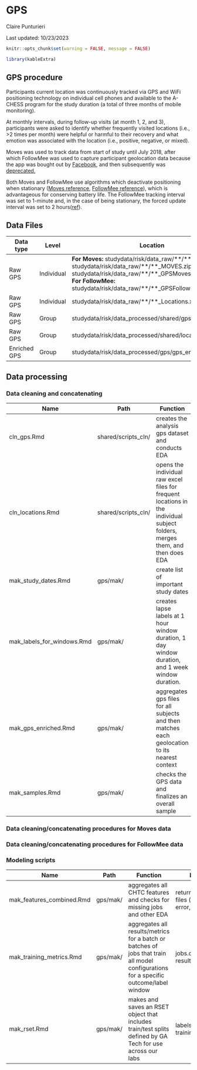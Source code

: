 # GPS {.unnumbered}
Claire Punturieri

Last updated: 10/23/2023


```r
knitr::opts_chunk$set(warning = FALSE, message = FALSE)

library(kableExtra)
```

## GPS procedure

Participants current location was continuously tracked via GPS and WiFi positioning technology
on individual cell phones and available to the A-CHESS program for the study duration (a total
of three months of mobile monitoring).

At monthly intervals, during follow-up visits (at month 1, 2, and 3), participants were asked to
identify whether frequently visited locations (i.e., >2 times per month) were helpful or
harmful to their recovery and what emotion was associated with the location (i.e., positive,
negative, or mixed).

Moves was used to track data from start of study until July 2018, after which FollowMee was
used to capture participant geolocation data because the app was bought out by <a href="https://www.theguardian.com/technology/2014/apr/24/facebook-buys-moves-fitness-tracking-health-data">Facebook</a>, and then subsequently was <a href="https://about.fb.com/news/2018/07/hello-tbh-moving-on/#:~:text=In%202014%2C%20we%20bought%20the,Facebook%20acquired%20tbh%20in%202017.">deprecated.</a>

Both Moves and FollowMee use algorithms which deactivate positioning when stationary (<a href = "https://core.ac.uk/download/pdf/55284697.pdf">Moves reference</a>, <a href = "https://www.ncbi.nlm.nih.gov/pmc/articles/PMC6524056/">FollowMee reference</a>), which is advantageous for conserving battery life. The FollowMee tracking interval was set to 1-minute and, in the case of being stationary, the forced update interval was set to 2 hours([ref](https://github.com/jjcurtin/analysis_risk/blob/main/methods/sop/sop_android_tech_setup_followmee.docx)).


## Data Files



| Data type    | Level      | Location                                              |
|--------------|------------|-------------------------------------------------------|
| Raw GPS      | Individual | **For Moves:** studydata/risk/data_raw/\*\*/\*\*_GPS.gpx, studydata/risk/data_raw/\*\*/\*\*_MOVES.zip, studydata/risk/data_raw/\*\*/\*\*_GPSMovesProcessed.rds; **For FollowMee:** studydata/risk/data_raw/\*\*/\*\*_GPSFollowRaw.rds |
| Raw GPS      | Individual | studydata/risk/data_raw/\*\*/\*\*_Locations.xlsx      |
| Raw GPS      | Group      | studydata/risk/data_processed/shared/gps.csv          |
| Raw GPS      | Group      | studydata/risk/data_processed/shared/locations.csv    |
| Enriched GPS | Group      | studydata/risk/data_processed/gps/gps_enriched.csv.xz |

## Data processing

### Data cleaning and concatenating


|  Name <img width=250/> | Path  <img width=150/> | Function <img width=400/> | Input     <img width=350/>        | Output  <img width=150/>         |
|--------|------|----------|-------------------|------------------|
| cln_gps.Rmd  | shared/scripts_cln/ | creates the analysis gps dataset and conducts EDA | individual gps data files (studydata/risk/data_raw/\*\*/\*\*_GPS.gpx) | gps.csv, gps.rds |
| cln_locations.Rmd | shared/scripts_cln/ | opens the individual raw excel files for frequent locations in the individual subject folders, merges them, and then does EDA | individual location files (studydata/risk/data_raw/\*\*/\*\*_Locations.xlsx) | locations.csv |
| mak_study_dates.Rmd |  gps/mak/ | create list of important study dates | visit_dates.csv, ema_morning.csv, ema_later.csv | study_dates.csv |
|mak_labels_for_windows.Rmd | gps/mak/ | creates lapse labels at 1 hour window duration, 1 day window duration, and 1 week window duration. | lapses.csv, study_dates.csv | labels_1hour.csv(.xz), labels_1day.csv(.xz), labels 1week.csv(.xz) |
| mak_gps_enriched.Rmd | gps/mak/ | aggregates gps files for all subjects and then matches each geolocation to its nearest context | study_dates.csv, locations.csv, gps.csv | study_dates.csv, locations.csv, gps.csv | gps_enriched.csv(.xz) |
| mak_samples.Rmd | gps/mak/ | checks the GPS data and finalizes an overall sample | study_dates.csv, locations.csv, gps_enriched.csv.xz | # subj with satisfactory/missing data, days of missing GPS |

### Data cleaning/concatenating procedures for Moves data

### Data cleaning/concatenating procedures for FollowMee data


### Modeling scripts
<!--Not sure of order of these quite yet
Note that these scripts will be modified/updated so this section
will almost certainly change.-->

|  Name <img width=250/> | Path  <img width=150/> | Function <img width=400/> | Input     <img width=350/>        | Output  <img width=150/>         |
|--------|------|----------|-------------------|------------------|
| mak_features_combined.Rmd | gps/mak/ | aggregates all CHTC features and checks for missing jobs and other EDA | returned CHTC files (features, error, out) | features_{WINDOW}.csv |
| mak_training_metrics.Rmd | gps/mak/ | aggregates all results/metrics for a batch or batches of jobs that train all model configurations for a specific outcome/label window | jobs.csv, all result CSVs | model comparisons (?) |
| mak_rset.Rmd | gps/mak/ | makes and saves an RSET object that includes train/test splits defined by GA Tech for use across our labs | labels_05.csv, training_ids.csv | rset.rds |


<!--
Commenting this out for now for sake of cleanliness/organization
Claire's additions for FYP brainstorming

## Preprocessing

(Saeb et al., 2015) preprocessing procedures:
“The first procedure determined whether each GPS location data sample came from a stationary state (eg, working in an office) or a transition state (eg, walking on the street)” – threshold speed set to 1km/h
 
“The second procedure was clustering. We applied clustering only to the data samples in the stationary state. The goal was to identify the places where participants spent most of their time, such as home, workplaces, parks, etc.”

## Feature engineering

### Features relating to location
- N of locations

- Entropy and normalized entropy (n.e. = invariant to # of clusters)
    - High entropy: spending more time in fewer, more consistent locations; low entropy:
    spending more time in a larger number of more varied locations (De Angel et al., 2022)

- Location Variance
    - How varied a participant’s locations are (De Angel et al., 2022)
    
- Zip code/area delineations of income (DC map for ex.)
    *This has always been interesting to be but I need to do more thinking on if
    it would actually add any value to existing data on SES that we have.*

### Features relating to movement
- Distance
    - For example, total distance covered or maximum distance between two locations
    in a given time frame (Canzian and Musolesi, 2015)
    
- Radius of gyration
    - "Used to quantify the coverage area and is defined as the deviation
    from the centroid of places visited in the interval" (Canzian and Musolesi, 2015)
    
- Average Moving Speed

- Mobility Radius

### Features relating to time
- Homestay
    - Amount of time spent at home (De Angel et al., 2022)

- Time at Location

- Transition Time
    - Percentage of time during which a participant was in a non-stationary state (Saeb et al., 2015)

### Features relating to circadian rhythms
- GPS useful for capturing temporal information from location data (Saeb et al., 2015)
    *This sounds really cool in theory, not sure it would actually be that valuable if,
    for example, someone is a homebody.*
    
- Diurnal movements indexes (Lomb-Scargle periodogram; Fraccaro et al., 2019) https://iopscience.iop.org/article/10.3847/1538-4365/aab766 -- apparently useful
    for characterizing periodicity in unevenly sampled data
    
- Sleep regularity index (SRI) https://github.com/mengelhard/sri
    *Chronodisruption as an antecedent to lapsing?*
 

## Analytic techniques
- Geographic information systems (GIS)
    https://mgimond.github.io/Spatial/introGIS.html
- Standard deviational ellipse
- Minimum convex polygon
- Vernal density estimation
- Point pattern analysis
    https://gistbok.ucgis.org/bok-topics/point-pattern-analysis -->
